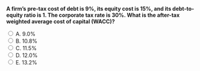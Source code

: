 ::: {.question-block}

<form onsubmit="event.preventDefault(); checkAnswer('module8_mcq_q79')" data-correct-answer="B">
<strong style="display: block;">A firm’s pre-tax cost of debt is 9%, its equity cost is 15%, and its debt-to-equity ratio is 1. The corporate tax rate is 30%. What is the after-tax weighted average cost of capital (WACC)?</strong>

<label><input type="radio" name="module8_mcq_q79" value="A"> A. 9.0%</label><br>
<label><input type="radio" name="module8_mcq_q79" value="B"> B. 10.8%</label><br>
<label><input type="radio" name="module8_mcq_q79" value="C"> C. 11.5%</label><br>
<label><input type="radio" name="module8_mcq_q79" value="D"> D. 12.0%</label><br>
<label><input type="radio" name="module8_mcq_q79" value="E"> E. 13.2%</label><br>
</form>

<div id="feedback-module8_mcq_q79" class="feedback" data-status="" style="display:none;">
✅ Correct: B.  
Weights: 50% debt, 50% equity.  
After-tax cost of debt = 9% × (1 − 0.30) = 6.3%.  
WACC = 0.5 × 6.3% + 0.5 × 15% = **10.8%**.
</div>

:::
